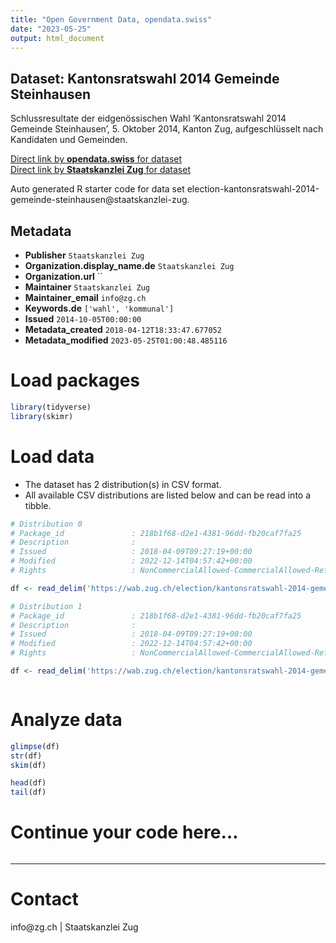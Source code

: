 ```yaml
---
title: "Open Government Data, opendata.swiss"
date: "2023-05-25"
output: html_document
---
```


## Dataset: Kantonsratswahl 2014 Gemeinde Steinhausen

Schlussresultate der eidgenössischen Wahl 'Kantonsratswahl 2014 Gemeinde Steinhausen', 5. Oktober 2014, Kanton Zug, aufgeschlüsselt nach Kandidaten und Gemeinden.

[Direct link by **opendata.swiss** for dataset](https://opendata.swiss/de/dataset/kantonsratswahl-2014-gemeinde-steinhausen)<br>
[Direct link by **Staatskanzlei Zug** for dataset](https://wab.zug.ch/election/kantonsratswahl-2014-gemeinde-steinhausen/data)

Auto generated R starter code for data set election-kantonsratswahl-2014-gemeinde-steinhausen@staatskanzlei-zug.

## Metadata

- **Publisher** `Staatskanzlei Zug`
- **Organization.display_name.de** `Staatskanzlei Zug`
- **Organization.url** ``
- **Maintainer** `Staatskanzlei Zug`
- **Maintainer_email** `info@zg.ch`
- **Keywords.de** `['wahl', 'kommunal']`
- **Issued** `2014-10-05T00:00:00`
- **Metadata_created** `2018-04-12T18:33:47.677052`
- **Metadata_modified** `2023-05-25T01:00:48.485116`


# Load packages

```r

library(tidyverse)
library(skimr)

```

# Load data

-   The dataset has 2 distribution(s) in CSV format.
-   All available CSV distributions are listed below and can be read into a tibble.

```r

# Distribution 0
# Package_id               : 218b1f68-d2e1-4381-96dd-fb20caf7fa25
# Description              : 
# Issued                   : 2018-04-09T09:27:19+00:00
# Modified                 : 2022-12-14T04:57:42+00:00
# Rights                   : NonCommercialAllowed-CommercialAllowed-ReferenceRequired

df <- read_delim('https://wab.zug.ch/election/kantonsratswahl-2014-gemeinde-steinhausen/data-parties-csv')

# Distribution 1
# Package_id               : 218b1f68-d2e1-4381-96dd-fb20caf7fa25
# Description              : 
# Issued                   : 2018-04-09T09:27:19+00:00
# Modified                 : 2022-12-14T04:57:42+00:00
# Rights                   : NonCommercialAllowed-CommercialAllowed-ReferenceRequired

df <- read_delim('https://wab.zug.ch/election/kantonsratswahl-2014-gemeinde-steinhausen/data-csv')



```

# Analyze data

```r

glimpse(df)
str(df)
skim(df)

head(df)
tail(df)

```

# Continue your code here...

```r

```

------------------------------------------------------------------------

# Contact

info@zg.ch | Staatskanzlei Zug
